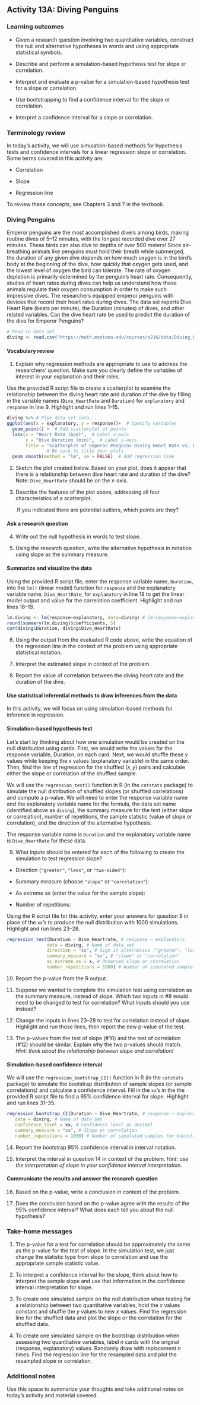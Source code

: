 ## Activity 13A:  Diving Penguins

\setstretch{1}

### Learning outcomes

* Given a research question involving two quantitative variables, construct the null and alternative hypotheses
  in words and using appropriate statistical symbols.
  
* Describe and perform a simulation-based hypothesis test for slope or correlation.

* Interpret and evaluate a p-value for a simulation-based hypothesis test for a slope or correlation.

* Use bootstrapping to find a confidence interval for the slope or correlation.

* Interpret a confidence interval for a slope or correlation.

### Terminology review
In today's activity, we will use simulation-based methods for hypothesis tests and confidence intervals for a linear regression slope or correlation. Some terms covered in this activity are:

* Correlation

* Slope 

* Regression line

To review these concepts, see Chapters 3 and 7 in the textbook.


### Diving Penguins

Emperor penguins are the most accomplished divers among birds, making routine dives of 5–12 minutes, with the longest recorded dive over 27 minutes. These birds can also dive to depths of over 500 meters! Since air-breathing animals like penguins must hold their breath while submerged, the duration of any given dive depends on how much oxygen is in the bird’s body at the beginning of the dive, how quickly that oxygen gets used, and the lowest level of oxygen the bird can tolerate. The rate of oxygen depletion is primarily determined by the penguin’s heart rate. Consequently, studies of heart rates during dives can help us understand how these animals regulate their oxygen consumption in order to make such impressive dives. The researchers equipped emperor penguins with devices that record their heart rates during dives. The data set reports Dive Heart Rate (beats per minute), the Duration (minutes) of dives, and other related variables.  Can the dive heart rate be used to predict the duration of the dive for Emperor Penguins?

```r
# Read in data set
diving <- read.csv("https://math.montana.edu/courses/s216/data/Diving_Penguins.csv")
```

#### Vocabulary review {-}

1. Explain why regression methods are appropriate to use to address the researchers' question. Make sure you clearly define the variables of interest in your explanation and their roles.

\vspace{.5in}


Use the provided R script file to create a scatterplot to examine the relationship between the diving heart rate and duration of the dive by filling in the variable names (`Dive_HeartRate` and `Duration`) for `explanatory` and `response` in line 9.  Highlight and run lines 1--15. 
 
```r
diving %>% # Pipe data set into...
ggplot(aes(x = explanatory, y = response))+  # Specify variables
  geom_point() +  # Add scatterplot of points
  labs(x = "Heart Rate (bpm)",  # Label x-axis
       y = "Dive Duration (min)",  # Label y-axis
       title = "Scatterplot of Emperor Penguins Diving Heart Rate vs. Dive Duration") + 
               # Be sure to title your plots
  geom_smooth(method = "lm", se = FALSE)  # Add regression line

```

2. Sketch the plot created below. Based on your plot, does it appear that there is a relationship between dive heart rate and duration of the dive? Note: `Dive_HeartRate` should be on the $x$-axis.

\vspace{2in}

3. Describe the features of the plot above, addressing all four characteristics of a scatterplot.  

\vspace{1in}

|        If you indicated there are potential outliers, which points are they?

\vspace{0.5in}

#### Ask a research question {-}

4. Write out the null hypothesis in words to test slope.

\vspace{1in}

5. Using the research question, write the alternative hypothesis in notation using slope as the summary measure.

\vspace{0.5in}

#### Summarize and visualize the data {-}

Using the provided R script file, enter the response variable name, `Duration`, into the `lm()` (linear model) function for `response` and the explanatory variable name, `Dive_HeartRate`, for `explanatory` in line 18 to get the linear model output and value for the correlation coefficient.  Highlight and run lines 18--19.

```r
lm.diving <- lm(response~explanatory, data=diving) # lm(response~explanatory)
round(summary(lm.diving)$coefficients, 5)
cor(diving$Duration, diving$Dive_HeartRate)
```

6.  Using the output from the evaluated R code above, write the equation of the regression line in the context of the problem using appropriate statistical notation.
\vspace{1in}

7.  Interpret the estimated slope in context of the problem.

\vspace{1in}

8.  Report the value of correlation between the diving heart rate and the duration of the dive. 

\vspace{0.3in}

#### Use statistical inferential methods to draw inferences from the data {-}

In this activity, we will focus on using simulation-based methods for inference in regression.  

#### Simulation-based hypothesis test {-}

Let's start by thinking about how one simulation would be created on the null distribution using cards.  First, we would write the values for the response variable, Duration, on each card.  Next, we would shuffle these $y$ values while keeping the $x$ values (explanatory variable) in the same order.  Then, find the line of regression for the shuffled $(x, y)$ pairs and calculate either the slope or correlation of the shuffled sample.  

We will use the `regression_test()` function in R (in the `catstats` package) to simulate the null distribution of shuffled slopes (or shuffled correlations) and compute a p-value.  We will need to enter the response variable name and the explanatory variable name for the formula, the data set name (identified above as `diving`), the summary measure for the test (either slope or correlation), number of repetitions, the sample statistic (value of slope or correlation), and the direction of the alternative hypothesis.

The response variable name is `Duration` and the explanatory variable name is `Dive_HeartRate` for these data.

9. What inputs should be entered for each of the following to create the simulation to test regression slope?

\vspace{.5 mm}

* Direction (`"greater"`, `"less"`, or `"two-sided"`):

\vspace{.2in}

* Summary measure (choose `"slope"` or `"correlation"`):

\vspace{.2in}
* As extreme as (enter the value for the sample slope):

\vspace{0.2in}

* Number of repetitions:
    
\vspace{.2in}

Using the R script file for this activity, enter your answers for question 9 in place of the `xx`'s to produce the null distribution with 1000 simulations.  Highlight and run lines 23--28.

```r
regression_test(Duration ~ Dive_Heartrate, # response ~ explanatory
               data = diving, # Name of data set
               direction = "xx", # Sign in alternative ("greater", "less", "two-sided")
               summary_measure = "xx", # "slope" or "correlation"
               as_extreme_as = x, # Observed slope or correlation
               number_repetitions = 1000) # Number of simulated samples for null distribution
```

10.  Report the p-value from the R output. 
\vspace{0.5in}

11.  Suppose we wanted to complete the simulation test using correlation as the summary measure, instead of slope.  Which two inputs in #8 would need to be changed to test for correlation?  What inputs should you use instead?
\vspace{0.75in}

12.  Change the inputs in lines 23--28 to test for correlation instead of slope.  Highlight and run those lines, then report the new p-value of the test.
\vspace{0.5in}

13.  The p-values from the test of slope (#10) and the test of correlation (#12) should be similar.  Explain why the two p-values should match. *Hint: think about the relationship between slope and correlation!*
\vspace{1in}

#### Simulation-based confidence interval {-}

We will use the `regression_bootstrap_CI()` function in R (in the `catstats` package) to simulate the bootstrap distribution of sample slopes (or sample correlations) and calculate a confidence interval. Fill in the `xx`'s in the the provided R script file to find a 95\% confidence interval for slope. Highlight and run lines 31--35. 

```r
regression_bootstrap_CI(Duration ~ Dive_Heartrate, # response ~ explanatory
   data = diving, # Name of data set
   confidence_level = xx, # Confidence level as decimal
   summary_measure = "xx", # Slope or correlation
   number_repetitions = 1000) # Number of simulated samples for bootstrap distribution
```
14.  Report the bootstrap 95\% confidence interval in interval notation.  
\vspace{0.5in}

15.  Interpret the interval in question 14 in context of the problem.  *Hint: use the interpretation of slope in your confidence interval interpretation.*

\vspace{0.8in}
   
#### Communicate the results and answer the research question {-}

16. Based on the p-value, write a conclusion in context of the problem.

\vspace{.8in}

17. Does the conclusion based on the p-value agree with the results of the 95\% confidence interval?  What does each tell you about the null hypothesis?

\vspace{.6in}
\newpage

### Take-home messages

1.	The p-value for a test for correlation should be approximately the same as the p-value for the test of slope.  In the simulation test, we just change the statistic type from slope to correlation and use the appropriate sample statistic value.  

2. To interpret a confidence interval for the slope, think about how to interpret the sample slope and use that information in the confidence interval interpretation for slope.  

3. To create one simulated sample on the null distribution when testing for a relationship between two quantitative variables, hold the $x$ values constant and shuffle the $y$ values to new $x$ values. Find the regression line for the shuffled data and plot the slope or the correlation for the shuffled data.

4. To create one simulated sample on the bootstrap distribution when assessing two quantitative variables, label $n$ cards with the original (response, explanatory) values.  Randomly draw with replacement $n$ times.  Find the regression line for the resampled data and plot the resampled slope or correlation. 

### Additional notes

Use this space to summarize your thoughts and take additional notes on today's activity and material covered.

\newpage